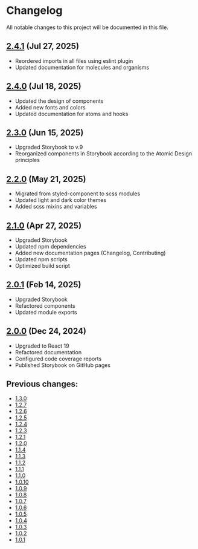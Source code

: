 
<Meta title='Changelog' />

# Changelog

All notable changes to this project will be documented in this file.

## [2.4.1](https://www.npmjs.com/package/chop-logic-components/v/2.4.1) (Jul 27, 2025)

- Reordered imports in all files using eslint plugin
- Updated documentation for molecules and organisms

## [2.4.0](https://www.npmjs.com/package/chop-logic-components/v/2.4.0) (Jul 18, 2025)

- Updated the design of components
- Added new fonts and colors
- Updated documentation for atoms and hooks

## [2.3.0](https://www.npmjs.com/package/chop-logic-components/v/2.3.0) (Jun 15, 2025)

- Upgraded Storybook to v.9
- Reorganized components in Storybook according to the Atomic Design principles

## [2.2.0](https://www.npmjs.com/package/chop-logic-components/v/2.2.0) (May 21, 2025)

- Migrated from styled-component to scss modules
- Updated light and dark color themes
- Added scss mixins and variables

## [2.1.0](https://www.npmjs.com/package/chop-logic-components/v/2.1.0) (Apr 27, 2025)

- Upgraded Storybook
- Updated npm dependencies
- Added new documentation pages (Changelog, Contributing)
- Updated npm scripts
- Optimized build script

## [2.0.1](https://www.npmjs.com/package/chop-logic-components/v/2.0.1) (Feb 14, 2025)

- Upgraded Storybook
- Refactored components
- Updated module exports

## [2.0.0](https://www.npmjs.com/package/chop-logic-components/v/2.0.0) (Dec 24, 2024)

- Upgraded to React 19
- Refactored documentation
- Configured code coverage reports
- Published Storybook on GitHub pages

## Previous changes:

- [1.3.0](https://www.npmjs.com/package/chop-logic-components/v/1.3.0)
- [1.2.7](https://www.npmjs.com/package/chop-logic-components/v/1.2.7)
- [1.2.6](https://www.npmjs.com/package/chop-logic-components/v/1.2.6)
- [1.2.5](https://www.npmjs.com/package/chop-logic-components/v/1.2.5)
- [1.2.4](https://www.npmjs.com/package/chop-logic-components/v/1.2.4)
- [1.2.3](https://www.npmjs.com/package/chop-logic-components/v/1.2.3)
- [1.2.1](https://www.npmjs.com/package/chop-logic-components/v/1.2.1)
- [1.2.0](https://www.npmjs.com/package/chop-logic-components/v/1.2.0)
- [1.1.4](https://www.npmjs.com/package/chop-logic-components/v/1.1.4)
- [1.1.3](https://www.npmjs.com/package/chop-logic-components/v/1.1.3)
- [1.1.2](https://www.npmjs.com/package/chop-logic-components/v/1.1.2)
- [1.1.1](https://www.npmjs.com/package/chop-logic-components/v/1.1.1)
- [1.1.0](https://www.npmjs.com/package/chop-logic-components/v/1.1.0)
- [1.0.10](https://www.npmjs.com/package/chop-logic-components/v/1.0.10)
- [1.0.9](https://www.npmjs.com/package/chop-logic-components/v/1.0.9)
- [1.0.8](https://www.npmjs.com/package/chop-logic-components/v/1.0.8)
- [1.0.7](https://www.npmjs.com/package/chop-logic-components/v/1.0.7)
- [1.0.6](https://www.npmjs.com/package/chop-logic-components/v/1.0.6)
- [1.0.5](https://www.npmjs.com/package/chop-logic-components/v/1.0.5)
- [1.0.4](https://www.npmjs.com/package/chop-logic-components/v/1.0.4)
- [1.0.3](https://www.npmjs.com/package/chop-logic-components/v/1.0.3)
- [1.0.2](https://www.npmjs.com/package/chop-logic-components/v/1.0.2)
- [1.0.1](https://www.npmjs.com/package/chop-logic-components/v/1.0.1)

